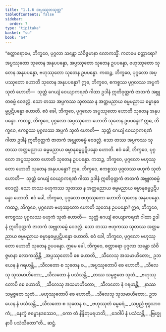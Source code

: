 ```yaml
---
title: "1.1.6 အပ္ပဿုတသုတ္တ"
tableOfContents: false
sidebar:
  order: 7
type: "tipitaka"
basket: "su"
book: "a4"
---
```



<DynamicBreadcrumb />

<Division number="6" book="a4">

<Paragraph number="34" book="a4">
“စတ္တာရောမေ, ဘိက္ခဝေ, ပုဂ္ဂလာ သန္တော သံဝိဇ္ဇမာနာ လောကသ္မိံ. ကတမေ စတ္တာရော? အပ္ပဿုတော သုတေန အနုပပန္နော, အပ္ပဿုတော သုတေန ဥပပန္နော, ဗဟုဿုတော သုတေန အနုပပန္နော, ဗဟုဿုတော သုတေန ဥပပန္နော. ကထဉ္စ, ဘိက္ခဝေ, ပုဂ္ဂလော အပ္ပဿုတော ဟောတိ သုတေန အနုပပန္နော? ဣဓ, ဘိက္ခဝေ, ဧကစ္စဿ ပုဂ္ဂလဿ အပ္ပကံ သုတံ ဟောတိ—  သုတ္တံ ဂေယျံ ဝေယျာကရဏံ ဂါထာ ဥဒါနံ ဣတိဝုတ္တကံ ဇာတကံ အဗ္ဘုတဓမ္မံ ဝေဒလ္လံ. သော တဿ အပ္ပကဿ သုတဿ န အတ္ထမညာယ ဓမ္မမညာယ ဓမ္မာနုဓမ္မပ္ပဋိပန္နော ဟောတိ. ဧဝံ ခေါ, ဘိက္ခဝေ, ပုဂ္ဂလော အပ္ပဿုတော ဟောတိ သုတေန အနုပပန္နော.
</Paragraph>

<Paragraph number="35" book="a4">
ကထဉ္စ, ဘိက္ခဝေ, ပုဂ္ဂလော အပ္ပဿုတော ဟောတိ သုတေန ဥပပန္နော? ဣဓ, ဘိက္ခဝေ, ဧကစ္စဿ ပုဂ္ဂလဿ အပ္ပကံ သုတံ ဟောတိ—  သုတ္တံ ဂေယျံ ဝေယျာကရဏံ ဂါထာ ဥဒါနံ ဣတိဝုတ္တကံ ဇာတကံ အဗ္ဘုတဓမ္မံ ဝေဒလ္လံ. သော တဿ အပ္ပကဿ သုတဿ အတ္ထမညာယ ဓမ္မမညာယ ဓမ္မာနုဓမ္မပ္ပဋိပန္နော ဟောတိ. ဧဝံ ခေါ, ဘိက္ခဝေ, ပုဂ္ဂလော အပ္ပဿုတော ဟောတိ သုတေန ဥပပန္နော.
</Paragraph>

<Paragraph number="36" book="a4">
ကထဉ္စ, ဘိက္ခဝေ, ပုဂ္ဂလော ဗဟုဿုတော ဟောတိ သုတေန အနုပပန္နော? ဣဓ, ဘိက္ခဝေ, ဧကစ္စဿ ပုဂ္ဂလဿ ဗဟုကံ သုတံ ဟောတိ—  သုတ္တံ ဂေယျံ ဝေယျာကရဏံ ဂါထာ ဥဒါနံ ဣတိဝုတ္တကံ ဇာတကံ အဗ္ဘုတဓမ္မံ ဝေဒလ္လံ. သော တဿ ဗဟုကဿ သုတဿ န အတ္ထမညာယ ဓမ္မမညာယ ဓမ္မာနုဓမ္မပ္ပဋိပန္နော ဟောတိ. ဧဝံ ခေါ, ဘိက္ခဝေ, ပုဂ္ဂလော ဗဟုဿုတော ဟောတိ သုတေန အနုပပန္နော.
</Paragraph>

<Paragraph number="37" book="a4">
ကထဉ္စ, ဘိက္ခဝေ, ပုဂ္ဂလော ဗဟုဿုတော ဟောတိ သုတေန ဥပပန္နော? ဣဓ, ဘိက္ခဝေ, ဧကစ္စဿ ပုဂ္ဂလဿ ဗဟုကံ သုတံ ဟောတိ—  သုတ္တံ ဂေယျံ ဝေယျာကရဏံ ဂါထာ ဥဒါနံ ဣတိဝုတ္တကံ ဇာတကံ အဗ္ဘုတဓမ္မံ ဝေဒလ္လံ. သော တဿ ဗဟုကဿ သုတဿ အတ္ထမညာယ ဓမ္မမညာယ ဓမ္မာနုဓမ္မပ္ပဋိပန္နော ဟောတိ. ဧဝံ ခေါ, ဘိက္ခဝေ, ပုဂ္ဂလော ဗဟုဿုတော ဟောတိ သုတေန ဥပပန္နော. ဣမေ ခေါ, ဘိက္ခဝေ, စတ္တာရော ပုဂ္ဂလာ သန္တော သံဝိဇ္ဇမာနာ လောကသ္မိန္တိ.
</Paragraph>

<Paragraph number="38" type="verses" book="a4">
_အပ္ပဿုတောပိ စေ ဟောတိ,_  
_သီလေသု အသမာဟိတော;_  
ဥဘယေန နံ ဂရဟန္တိ,_  
_သီလတော စ သုတေန စ._  

</Paragraph>

<Paragraph number="39" type="verses" book="a4">
_အပ္ပဿုတောပိ စေ ဟောတိ,_  
_သီလေသု သုသမာဟိတော;_  
_သီလတော နံ ပသံသန္တိ,_  
_တဿ သမ္ပဇ္ဇတေ သုတံ._  

</Paragraph>

<Paragraph number="40" type="verses" book="a4">
_ဗဟုဿုတောပိ စေ ဟောတိ,_  
_သီလေသု အသမာဟိတော;_  
_သီလတော နံ ဂရဟန္တိ,_  
_နာဿ သမ္ပဇ္ဇတေ သုတံ._  

</Paragraph>

<Paragraph number="41" type="verses" book="a4">
_ဗဟုဿုတောပိ စေ ဟောတိ,_  
_သီလေသု သုသမာဟိတော;_  
ဥဘယေန နံ ပသံသန္တိ,_  
_သီလတော စ သုတေန စ._  

</Paragraph>

<Paragraph number="42" type="verses" book="a4">
_ဗဟုဿုတံ ဓမ္မဓရံ,_  
_သပ္ပညံ ဗုဒ္ဓသာဝကံ;_  
_နေက္ခံ ဇမ္ဗောနဒဿေဝ,_  
_ကော တံ နိန္ဒိတုမရဟတိ;_  
_ဒေဝါပိ နံ ပသံသန္တိ,_  
_ဗြဟ္မုနာပိ ပသံသိတော”တိ._  


</Paragraph>
</Division>

<Paragraph number="43" type="center" book="a4">
ဆဋ္ဌံ.
</Paragraph>
